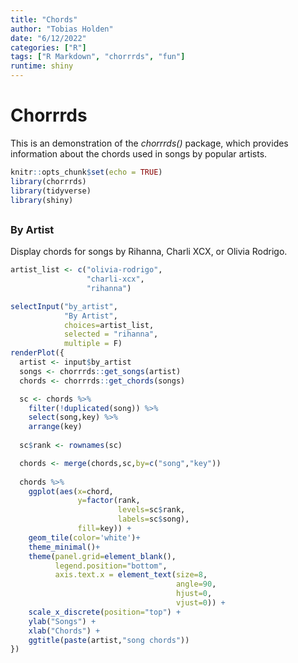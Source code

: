 ```yaml
---
title: "Chords"
author: "Tobias Holden"
date: "6/12/2022"
categories: ["R"]
tags: ["R Markdown", "chorrrds", "fun"]
runtime: shiny
---
```


# Chorrrds

This is an demonstration of the *chorrrds()* package, which provides information about the chords used in songs by popular artists.

```r
knitr::opts_chunk$set(echo = TRUE)
library(chorrrds)
library(tidyverse)
library(shiny)
```

## {.tabset}

### By Artist

Display chords for songs by Rihanna, Charli XCX, or Olivia Rodrigo.

```r
artist_list <- c("olivia-rodrigo",
                 "charli-xcx",
                 "rihanna")

selectInput("by_artist",
            "By Artist",
            choices=artist_list,
            selected = "rihanna",
            multiple = F)
renderPlot({
  artist <- input$by_artist
  songs <- chorrrds::get_songs(artist)
  chords <- chorrrds::get_chords(songs)

  sc <- chords %>% 
    filter(!duplicated(song)) %>%
    select(song,key) %>%
    arrange(key)
  
  sc$rank <- rownames(sc)

  chords <- merge(chords,sc,by=c("song","key"))
  
  chords %>% 
    ggplot(aes(x=chord, 
               y=factor(rank, 
                        levels=sc$rank, 
                        labels=sc$song), 
               fill=key)) +
    geom_tile(color='white')+
    theme_minimal()+
    theme(panel.grid=element_blank(),
          legend.position="bottom",
          axis.text.x = element_text(size=8,
                                     angle=90,
                                     hjust=0,
                                     vjust=0)) +
    scale_x_discrete(position="top") +
    ylab("Songs") + 
    xlab("Chords") +
    ggtitle(paste(artist,"song chords"))
})

```

